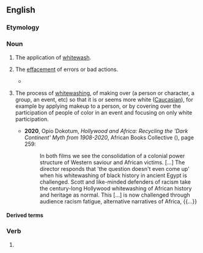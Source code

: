 ==English==

===Etymology===
{{suffix|en|whitewash|ing}}

===Noun===
{{en-noun}}

# The application of [[whitewash]].
# {{lb|en|figuratively}} The [[effacement]] of errors or bad actions.
#: {{syn|en|whitewash}}
#: {{ant|en|blackwashing}}
#* {{quote-journal|en|date=July 15, 2007|author=|title=The Nixonian Whitewash, Scrubbed|work=New York Times|url=http://www.nytimes.com/2007/07/15/opinion/15sun4.html
|passage=The institution insulted history by peddling ludicrous '''whitewashings''' — describing the Watergate criminal conspiracy as a “coup” by Nixon’s political rivals fed by fake scoops purchased by the Woodstein investigative duo at The Washington Post.}}
# {{lb|en|pejorative}} The process of [[whitewash]]ing, of making over (a person or character, a group, an event, etc) so that it is or seems more white ([[Caucasian]]), for example by applying makeup to a person, or by covering over the participation of people of color in an event and focusing on only white participation.
#* '''2020''', Opio Dokotum, ''Hollywood and Africa: Recycling the 'Dark Continent' Myth from 1908-2020'', African Books Collective ({{ISBN|9781920033682}}), page 259:
#*: In both films we see the consolidation of a colonial power structure of Western saviour and African victims. [...] The director responds that &#39;the question doesn&#39;t even come up&#39; when his whitewashing of black history in ancient Egypt is challenged. Scott and like-minded defenders of racism take the century-long Hollywood whitewashing of African history and heritage as normal. This [...] is now challenged through audience racism fatigue, alternative narratives of Africa, {{...}}

====Derived terms====
{{col4|en
|bluewashing
|greenwashing
|pinkwashing
|purplewashing
|redwashing}}

===Verb===
{{head|en|verb form}}

# {{present participle of|en|whitewash|nocat=1}}